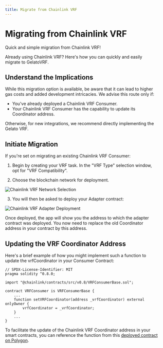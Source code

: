 ```yaml
---
title: Migrate from Chainlink VRF
---
```


# Migrating from Chainlink VRF

Quick and simple migration from Chainlink VRF!

Already using Chainlink VRF? Here's how you can quickly and easily migrate to GelatoVRF.

## Understand the Implications

While this migration option is available, be aware that it can lead to higher gas costs and added development intricacies. We advise this route only if:

- You've already deployed a Chainlink VRF Consumer.
- Your Chainlink VRF Consumer has the capability to update its Coordinator address.

Otherwise, for new integrations, we recommend directly implementing the Gelato VRF.

## Initiate Migration

If you're set on migrating an existing Chainlink VRF Consumer:

1. Begin by creating your VRF task. In the "VRF Type" selection window, opt for "VRF Compatibility".

2. Choose the blockchain network for deployment.

![Chainlink VRF Network Selection](/images/chainlink_vrf_1.avif)

3. You will then be asked to deploy your Adapter contract:

![Chainlink VRF Adapter Deployment](/images/chainlink_vrf_2.png)

Once deployed, the app will show you the address to which the adapter contract was deployed. You now need to replace the old Coordinator address in your contract by this address.

## Updating the VRF Coordinator Address

Here's a brief example of how you might implement such a function to update the vrfCoordinator in your Consumer Contract:

```solidity
// SPDX-License-Identifier: MIT
pragma solidity ^0.8.0;

import "@chainlink/contracts/src/v0.8/VRFConsumerBase.sol";

contract VRFConsumer is VRFConsumerBase {
    ...
    function setVRFCoordinator(address _vrfCoordinator) external onlyOwner {
        vrfCoordinator = _vrfCoordinator;
    }
    ...
}
```

To facilitate the update of the Chainlink VRF Coordinator address in your smart contracts, you can reference the function from this [deployed contract on Polygon](https://polygonscan.com/address/your-contract-address).

